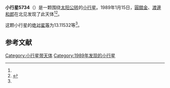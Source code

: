 {{Infobox planet
| bgcolour = #FFFFC0
| name = 5734 Noguchi
| symbol = 
| image = 
| caption = 
| discovery = yes
| discovery_ref = 
| discoverer = [[圓舘金|圓舘金]]、[[渡邊和郎|渡邊和郎]]
| discovery_site = [[北见|北见]] 
| discovered = 1989年1月15日
| designations = yes
| mp_name = 
| named_after = 
| alt_names = 1989 AL1/ 1980 TM2 / 1982 DD1
| mp_category = [[主带小行星|主带小行星]]
| orbit_ref = <ref name="a">[http://ssd.jpl.nasa.gov/sbdb.cgi?sstr=5734 5734 Noguchi] {{Wayback|url=http://ssd.jpl.nasa.gov/sbdb.cgi?sstr=5734 |date=20140828192125 }}，小行星數據庫瀏覽器（JPL Small-Body Database Browser）－[[美国国家航空航天局|美国国家航空航天局]]喷气推进实验室</ref>
| epoch = 2456400.5 (2013年4月18日更新)
| aphelion = {{convert|2.5137647|AU|km|3|abbr=on|lk=out}}
| perihelion = {{convert|2.1788219|AU|km|3|abbr=on}}
| semimajor = {{convert|2.3462933|AU|km|3|abbr=on}}
| eccentricity = 0.071377
| period = 1312.719313 [[日|日]]<br />3.59[[儒略年|儒略年]]
| avg_speed = 
| inclination = 7.44382
| asc_node = 98.44452
| mean_anomaly = 
| arg_peri = 13.11532
| satellites = 
| physical_characteristics = yes
| dimensions = 
| mass = 
| density = 
| surface_grav = 
| escape_velocity = 
| sidereal_day = 
| axial_tilt = 
| pole_ecliptic_lat = 
| pole_ecliptic_lon = 
| albedo = 
| temperatures= 
| temp_name1 = 
| mean_temp_1 = 
| max_temp_1 = 
| temp_name2 = 
| max_temp_2 = 
| spectral_type = 
| abs_magnitude = 13.11532
}}

'''小行星5734'''（{{lang-en|5734 Noguchi}}）是一颗围绕[[太阳|太阳]][[公转|公转]]的[[小行星|小行星]]。1989年1月15日，[[圓舘金|圓舘金]]、[[渡邊和郎|渡邊和郎]]在北见发现了此天体<ref name="a" /><ref>{{cite news|title=小行星列表|url=http://cfa-www.harvard.edu/iau/lists/NumberedMPs.txt|accessdate=2013-07-08|newspaper=哈佛大学|archive-date=2008-05-17|archive-url=https://web.archive.org/web/20080517010638/http://cfa-www.harvard.edu/iau/lists/NumberedMPs.txt|dead-url=no}}</ref>。

这颗小行星的[[绝对星等|绝对星等]]为13.11532等<ref name="a" />。

==参考文献==
{{reflist}}
{{Minor Planet Number|[[小行星5733|小行星5733]]|[[小行星5735|小行星5735]]}}

{{小天体}}

[[Category:小行星带天体|Category:小行星带天体]]
[[Category:1989年发现的小行星|Category:1989年发现的小行星]]


{{asteroid-stub}}